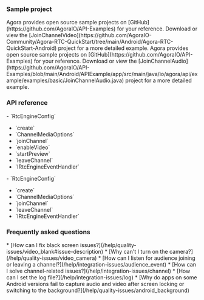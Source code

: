 <PlatformWrapper platform = "android">

### Sample project

<ProductWrapper notAllowed="voice-calling">
Agora provides open source sample projects on [GitHub](https://github.com/AgoraIO/API-Examples) for your reference. Download or view the [JoinChannelVideo](https://github.com/AgoraIO-Community/Agora-RTC-QuickStart/tree/main/Android/Agora-RTC-QuickStart-Android) project for a more detailed example.
</ProductWrapper>

<ProductWrapper product="voice-calling">
Agora provides open source sample projects on [GitHub](https://github.com/AgoraIO/API-Examples) for your reference. Download or view the [JoinChannelAudio](https://github.com/AgoraIO/API-Examples/blob/main/Android/APIExample/app/src/main/java/io/agora/api/example/examples/basic/JoinChannelAudio.java) project for a more detailed example.
</ProductWrapper>

### API reference

<ProductWrapper notAllowed="voice-calling">
- <Link to="{{Global.API_REF_ANDROID_ROOT}}/class_rtcengineconfig.html">`RtcEngineConfig`</Link>

- <Link to="{{Global.API_REF_ANDROID_ROOT}}/class_irtcengine.html#api_irtcengine_create">`create`</Link>

- <Link to="{{Global.API_REF_ANDROID_ROOT}}/class_channelmediaoptions.html">`ChannelMediaOptions`</Link>

- <Link to="{{Global.API_REF_ANDROID_ROOT}}/class_irtcengine.html#api_irtcengine_joinchannel2">`joinChannel`</Link>

- <Link to="{{Global.API_REF_ANDROID_ROOT}}/class_irtcengine.html#api_irtcengine_enablevideo">`enableVideo`</Link>

- <Link to="{{Global.API_REF_ANDROID_ROOT}}/class_irtcengine.html#api_irtcengine_startpreview">`startPreview`</Link>

- <Link to="{{Global.API_REF_ANDROID_ROOT}}/class_irtcengine.html#api_irtcengine_leavechannel">`leaveChannel`</Link>

- <Link to="{{Global.API_REF_ANDROID_ROOT}}/class_irtcengineeventhandler.html#class_irtcengineeventhandler">`IRtcEngineEventHandler`</Link>
</ProductWrapper>

<ProductWrapper product="voice-calling">
- <Link to="{{Global.API_REF_ANDROID_ROOT_VOICE_SDK}}/class_rtcengineconfig.html">`RtcEngineConfig`</Link>

- <Link to="{{Global.API_REF_ANDROID_ROOT_VOICE_SDK}}/class_irtcengine.html#api_irtcengine_create">`create`</Link>

- <Link to="{{Global.API_REF_ANDROID_ROOT_VOICE_SDK}}/class_channelmediaoptions.html">`ChannelMediaOptions`</Link>

- <Link to="{{Global.API_REF_ANDROID_ROOT_VOICE_SDK}}/class_irtcengine.html#api_irtcengine_joinchannel2">`joinChannel`</Link>

- <Link to="{{Global.API_REF_ANDROID_ROOT_VOICE_SDK}}/class_irtcengine.html#api_irtcengine_leavechannel">`leaveChannel`</Link>

- <Link to="{{Global.API_REF_ANDROID_ROOT_VOICE_SDK}}/class_irtcengineeventhandler.html#class_irtcengineeventhandler">`IRtcEngineEventHandler`</Link>
</ProductWrapper>

### Frequently asked questions
<ProductWrapper notAllowed="voice-calling">
* [How can I fix black screen issues?](/help/quality-issues/video_blank#issue-description)
* [Why can't I turn on the camera?](/help/quality-issues/video_camera)
</ProductWrapper>
* [How can I listen for audience joining or leaving a channel?](/help/integration-issues/audience_event)
* [How can I solve channel-related issues?](/help/integration-issues/channel)
* [How can I set the log file?](/help/integration-issues/log)
* [Why do apps on some Android versions fail to capture audio and video after screen locking or switching to the background?](/help/quality-issues/android_background)

</PlatformWrapper>